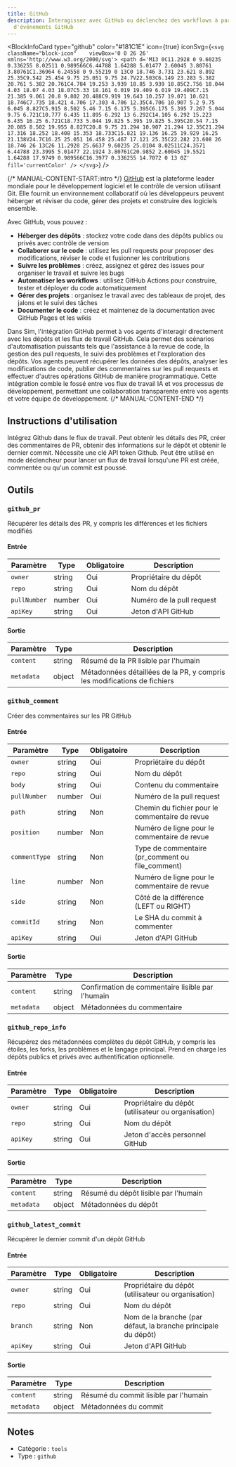 ```yaml
---
title: GitHub
description: Interagissez avec GitHub ou déclenchez des workflows à partir
  d'événements GitHub
---
```



<BlockInfoCard 
  type="github"
  color="#181C1E"
  icon={true}
  iconSvg={`<svg className="block-icon"    viewBox='0 0 26 26' xmlns='http://www.w3.org/2000/svg'>
      <path
        d='M13 0C11.2928 0 9.60235 0.336255 8.02511 0.989566C6.44788 1.64288 5.01477 2.60045 3.80761 3.80761C1.36964 6.24558 0 9.55219 0 13C0 18.746 3.731 23.621 8.892 25.35C9.542 25.454 9.75 25.051 9.75 24.7V22.503C6.149 23.283 5.382 20.761 5.382 20.761C4.784 19.253 3.939 18.85 3.939 18.85C2.756 18.044 4.03 18.07 4.03 18.07C5.33 18.161 6.019 19.409 6.019 19.409C7.15 21.385 9.061 20.8 9.802 20.488C9.919 19.643 10.257 19.071 10.621 18.746C7.735 18.421 4.706 17.303 4.706 12.35C4.706 10.907 5.2 9.75 6.045 8.827C5.915 8.502 5.46 7.15 6.175 5.395C6.175 5.395 7.267 5.044 9.75 6.721C10.777 6.435 11.895 6.292 13 6.292C14.105 6.292 15.223 6.435 16.25 6.721C18.733 5.044 19.825 5.395 19.825 5.395C20.54 7.15 20.085 8.502 19.955 8.827C20.8 9.75 21.294 10.907 21.294 12.35C21.294 17.316 18.252 18.408 15.353 18.733C15.821 19.136 16.25 19.929 16.25 21.138V24.7C16.25 25.051 16.458 25.467 17.121 25.35C22.282 23.608 26 18.746 26 13C26 11.2928 25.6637 9.60235 25.0104 8.02511C24.3571 6.44788 23.3995 5.01477 22.1924 3.80761C20.9852 2.60045 19.5521 1.64288 17.9749 0.989566C16.3977 0.336255 14.7072 0 13 0Z'
        fill='currentColor'
      />
    </svg>`}
/>

{/* MANUAL-CONTENT-START:intro */}
[GitHub](https://github.com/) est la plateforme leader mondiale pour le développement logiciel et le contrôle de version utilisant Git. Elle fournit un environnement collaboratif où les développeurs peuvent héberger et réviser du code, gérer des projets et construire des logiciels ensemble.

Avec GitHub, vous pouvez :

- **Héberger des dépôts** : stockez votre code dans des dépôts publics ou privés avec contrôle de version
- **Collaborer sur le code** : utilisez les pull requests pour proposer des modifications, réviser le code et fusionner les contributions
- **Suivre les problèmes** : créez, assignez et gérez des issues pour organiser le travail et suivre les bugs
- **Automatiser les workflows** : utilisez GitHub Actions pour construire, tester et déployer du code automatiquement
- **Gérer des projets** : organisez le travail avec des tableaux de projet, des jalons et le suivi des tâches
- **Documenter le code** : créez et maintenez de la documentation avec GitHub Pages et les wikis

Dans Sim, l'intégration GitHub permet à vos agents d'interagir directement avec les dépôts et les flux de travail GitHub. Cela permet des scénarios d'automatisation puissants tels que l'assistance à la revue de code, la gestion des pull requests, le suivi des problèmes et l'exploration des dépôts. Vos agents peuvent récupérer les données des dépôts, analyser les modifications de code, publier des commentaires sur les pull requests et effectuer d'autres opérations GitHub de manière programmatique. Cette intégration comble le fossé entre vos flux de travail IA et vos processus de développement, permettant une collaboration transparente entre vos agents et votre équipe de développement.
{/* MANUAL-CONTENT-END */}

## Instructions d'utilisation

Intégrez Github dans le flux de travail. Peut obtenir les détails des PR, créer des commentaires de PR, obtenir des informations sur le dépôt et obtenir le dernier commit. Nécessite une clé API token Github. Peut être utilisé en mode déclencheur pour lancer un flux de travail lorsqu'une PR est créée, commentée ou qu'un commit est poussé.

## Outils

### `github_pr`

Récupérer les détails des PR, y compris les différences et les fichiers modifiés

#### Entrée

| Paramètre | Type | Obligatoire | Description |
| --------- | ---- | -------- | ----------- |
| `owner` | string | Oui | Propriétaire du dépôt |
| `repo` | string | Oui | Nom du dépôt |
| `pullNumber` | number | Oui | Numéro de la pull request |
| `apiKey` | string | Oui | Jeton d'API GitHub |

#### Sortie

| Paramètre | Type | Description |
| --------- | ---- | ----------- |
| `content` | string | Résumé de la PR lisible par l'humain |
| `metadata` | object | Métadonnées détaillées de la PR, y compris les modifications de fichiers |

### `github_comment`

Créer des commentaires sur les PR GitHub

#### Entrée

| Paramètre | Type | Obligatoire | Description |
| --------- | ---- | -------- | ----------- |
| `owner` | string | Oui | Propriétaire du dépôt |
| `repo` | string | Oui | Nom du dépôt |
| `body` | string | Oui | Contenu du commentaire |
| `pullNumber` | number | Oui | Numéro de la pull request |
| `path` | string | Non | Chemin du fichier pour le commentaire de revue |
| `position` | number | Non | Numéro de ligne pour le commentaire de revue |
| `commentType` | string | Non | Type de commentaire \(pr_comment ou file_comment\) |
| `line` | number | Non | Numéro de ligne pour le commentaire de revue |
| `side` | string | Non | Côté de la différence \(LEFT ou RIGHT\) |
| `commitId` | string | Non | Le SHA du commit à commenter |
| `apiKey` | string | Oui | Jeton d'API GitHub |

#### Sortie

| Paramètre | Type | Description |
| --------- | ---- | ----------- |
| `content` | string | Confirmation de commentaire lisible par l'humain |
| `metadata` | object | Métadonnées du commentaire |

### `github_repo_info`

Récupérez des métadonnées complètes du dépôt GitHub, y compris les étoiles, les forks, les problèmes et le langage principal. Prend en charge les dépôts publics et privés avec authentification optionnelle.

#### Entrée

| Paramètre | Type | Obligatoire | Description |
| --------- | ---- | ----------- | ----------- |
| `owner` | string | Oui | Propriétaire du dépôt \(utilisateur ou organisation\) |
| `repo` | string | Oui | Nom du dépôt |
| `apiKey` | string | Oui | Jeton d'accès personnel GitHub |

#### Sortie

| Paramètre | Type | Description |
| --------- | ---- | ----------- |
| `content` | string | Résumé du dépôt lisible par l'humain |
| `metadata` | object | Métadonnées du dépôt |

### `github_latest_commit`

Récupérer le dernier commit d'un dépôt GitHub

#### Entrée

| Paramètre | Type | Obligatoire | Description |
| --------- | ---- | ----------- | ----------- |
| `owner` | string | Oui | Propriétaire du dépôt \(utilisateur ou organisation\) |
| `repo` | string | Oui | Nom du dépôt |
| `branch` | string | Non | Nom de la branche \(par défaut, la branche principale du dépôt\) |
| `apiKey` | string | Oui | Jeton d'API GitHub |

#### Sortie

| Paramètre | Type | Description |
| --------- | ---- | ----------- |
| `content` | string | Résumé du commit lisible par l'humain |
| `metadata` | object | Métadonnées du commit |

## Notes

- Catégorie : `tools`
- Type : `github`
